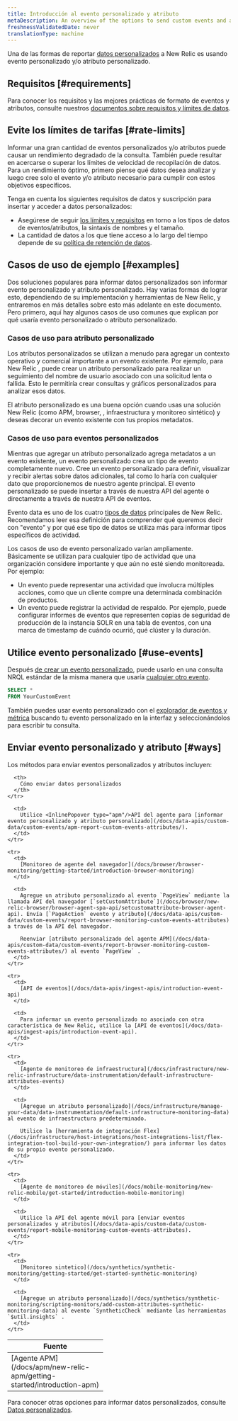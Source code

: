 ```yaml
---
title: Introducción al evento personalizado y atributo
metaDescription: An overview of the options to send custom events and attributes to New Relic.
freshnessValidatedDate: never
translationType: machine
---
```


Una de las formas de reportar [datos personalizados](/docs/data-apis/custom-data/intro-custom-data) a New Relic es usando evento personalizado y/o atributo personalizado.

## Requisitos [#requirements]

Para conocer los requisitos y las mejores prácticas de formato de eventos y atributos, consulte nuestros [documentos sobre requisitos y límites de datos](/docs/data-apis/custom-data/custom-events/data-requirements-limits-custom-event-data).

## Evite los límites de tarifas [#rate-limits]

Informar una gran cantidad de eventos personalizados y/o atributos puede causar un rendimiento degradado de la consulta. También puede resultar en acercarse o superar los límites de velocidad de recopilación de datos. Para un rendimiento óptimo, primero piense qué datos desea analizar y luego cree solo el evento y/o atributo necesario para cumplir con estos objetivos específicos.

Tenga en cuenta los siguientes requisitos de datos y suscripción para insertar y acceder a datos personalizados:

* Asegúrese de seguir [los límites y requisitos](/docs/data-apis/custom-data/custom-events/data-requirements-limits-custom-event-data) en torno a los tipos de datos de eventos/atributos, la sintaxis de nombres y el tamaño.
* La cantidad de datos a los que tiene acceso a lo largo del tiempo depende de su [política de retención de datos](/docs/accounts/original-accounts-billing/original-data-retention/event-data-retention-original-pricing-plan).

## Casos de uso de ejemplo [#examples]

Dos soluciones populares para informar datos personalizados son informar evento personalizado y atributo personalizado. Hay varias formas de lograr esto, dependiendo de su implementación y herramientas de New Relic, y entraremos en más detalles sobre esto más adelante en este documento. Pero primero, aquí hay algunos casos de uso comunes que explican por qué usaría evento personalizado o atributo personalizado.

### Casos de uso para atributo personalizado

Los atributos personalizados se utilizan a menudo para agregar un contexto operativo y comercial importante a un evento existente. Por ejemplo, para New Relic <InlinePopover type="browser"/>, puede crear un atributo personalizado para realizar un seguimiento del nombre de usuario asociado con una solicitud lenta o fallida. Esto le permitiría crear consultas y gráficos personalizados para analizar esos datos.

El atributo personalizado es una buena opción cuando usas una solución New Relic (como APM, browser, <InlinePopover type="mobile"/>, infraestructura y monitoreo sintético) y deseas decorar un evento existente con tus propios metadatos.

### Casos de uso para eventos personalizados

Mientras que agregar un atributo personalizado agrega metadatos a un evento existente, un evento personalizado crea un tipo de evento completamente nuevo. Cree un evento personalizado para definir, visualizar y recibir alertas sobre datos adicionales, tal como lo haría con cualquier dato que proporcionemos de nuestro agente principal. El evento personalizado se puede insertar a través de nuestra API del agente o directamente a través de nuestra API de eventos.

Evento data es uno de los cuatro [tipos de datos](/docs/data-apis/understand-data/new-relic-data-types/#event-data) principales de New Relic. Recomendamos leer esa definición para comprender qué queremos decir con "evento" y por qué ese tipo de datos se utiliza más para informar tipos específicos de actividad.

Los casos de uso de evento personalizado varían ampliamente. Básicamente se utilizan para cualquier tipo de actividad que una organización considere importante y que aún no esté siendo monitoreada. Por ejemplo:

* Un evento puede representar una actividad que involucra múltiples acciones, como que un cliente compre una determinada combinación de productos.
* Un evento puede registrar la actividad de respaldo. Por ejemplo, puede configurar informes de eventos que representen copias de seguridad de producción de la instancia SOLR en una tabla de eventos, con una marca de timestamp de cuándo ocurrió, qué clúster y la duración.

## Utilice evento personalizado [#use-events]

Después [de crear un evento personalizado](/docs/data-apis/custom-data/custom-events/collect-custom-attributes/#enabling-custom), puede usarlo en una consulta NRQL estándar de la misma manera que usaría [cualquier otro evento](/docs/query-your-data/nrql-new-relic-query-language/get-started/nrql-syntax-clauses-functions).

```sql
SELECT *
FROM YourCustomEvent
```

También puedes usar evento personalizado con el [explorador de eventos y métrica](/docs/query-your-data/explore-query-data/browse-data/introduction-data-explorer/) buscando tu evento personalizado en la interfaz y seleccionándolos para escribir tu consulta.

## Enviar evento personalizado y atributo [#ways]

Los métodos para enviar eventos personalizados y atributos incluyen:

<table>
  <thead>
    <tr>
      <th width="200px">
        Fuente
      </th>

      <th>
        Cómo enviar datos personalizados
      </th>
    </tr>
  </thead>

  <tbody>
    <tr>
      <td>
        [Agente APM](/docs/apm/new-relic-apm/getting-started/introduction-apm)
      </td>

      <td>
        Utilice <InlinePopover type="apm"/>API del agente para [informar evento personalizado y atributo personalizado](/docs/data-apis/custom-data/custom-events/apm-report-custom-events-attributes/).
      </td>
    </tr>

    <tr>
      <td>
        [Monitoreo de agente del navegador](/docs/browser/browser-monitoring/getting-started/introduction-browser-monitoring)
      </td>

      <td>
        Agregue un atributo personalizado al evento `PageView` mediante la llamada API del navegador [`setCustomAttribute`](/docs/browser/new-relic-browser/browser-agent-spa-api/setcustomattribute-browser-agent-api). Envía [`PageAction` evento y atributo](/docs/data-apis/custom-data/custom-events/report-browser-monitoring-custom-events-attributes) a través de la API del navegador.

        Reenviar [atributo personalizado del agente APM](/docs/data-apis/custom-data/custom-events/report-browser-monitoring-custom-events-attributes/) al evento `PageView` .
      </td>
    </tr>

    <tr>
      <td>
        [API de eventos](/docs/data-apis/ingest-apis/introduction-event-api)
      </td>

      <td>
        Para informar un evento personalizado no asociado con otra característica de New Relic, utilice la [API de eventos](/docs/data-apis/ingest-apis/introduction-event-api).
      </td>
    </tr>

    <tr>
      <td>
        [Agente de monitoreo de infraestructura](/docs/infrastructure/new-relic-infrastructure/data-instrumentation/default-infrastructure-attributes-events)
      </td>

      <td>
        [Agregue un atributo personalizado](/docs/infrastructure/manage-your-data/data-instrumentation/default-infrastructure-monitoring-data) al evento de infraestructura predeterminado.

        Utilice la [herramienta de integración Flex](/docs/infrastructure/host-integrations/host-integrations-list/flex-integration-tool-build-your-own-integration/) para informar los datos de su propio evento personalizado.
      </td>
    </tr>

    <tr>
      <td>
        [Agente de monitoreo de móviles](/docs/mobile-monitoring/new-relic-mobile/get-started/introduction-mobile-monitoring)
      </td>

      <td>
        Utilice la API del agente móvil para [enviar eventos personalizados y atributos](/docs/data-apis/custom-data/custom-events/report-mobile-monitoring-custom-events-attributes).
      </td>
    </tr>

    <tr>
      <td>
        [Monitoreo sintetico](/docs/synthetics/synthetic-monitoring/getting-started/get-started-synthetic-monitoring)
      </td>

      <td>
        [Agregue un atributo personalizado](/docs/synthetics/synthetic-monitoring/scripting-monitors/add-custom-attributes-synthetic-monitoring-data) al evento `SyntheticCheck` mediante las herramientas `$util.insights` .
      </td>
    </tr>
  </tbody>
</table>

Para conocer otras opciones para informar datos personalizados, consulte [Datos personalizados](/docs/data-apis/custom-data/intro-custom-data).

